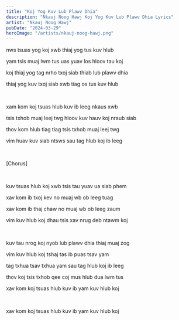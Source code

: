```yaml
---
title: "Koj Yog Kuv Lub Plawv Dhia"
description: "Nkauj Noog Hawj Koj Yog Kuv Lub Plawv Dhia Lyrics"
artist: "Nkauj Noog Hawj"
pubDate: "2024-03-29"
heroImage: "/artists/nkauj-noog-hawj.png"
---
```


nws tsuas yog koj xwb thiaj yog tus kuv hlub

yam tsis muaj lwm tus uas yuav los hloov tau koj

koj thiaj yog tag nrho txoj siab thiab lub plawv dhia

thiaj yog kuv txoj siab xwb tiag os tus kuv hlub

<br />

xam kom koj tsuas hlub kuv ib leeg nkaus xwb

tsis txhob muaj leej twg hloov kuv hauv koj nraub siab

thov kom hlub tiag tiag tsis txhob muaj leej twg

vim huav kuv siab ntsws sau tag hlub koj ib leeg

<br />

[Chorus]

<br />

kuv tsuas hlub koj xwb tsis tau yuav ua siab phem

xav kom ib txoj kev no muaj wb ob leeg tuag

xav kom ib thaj chaw no muaj wb ob leeg zaum

vim kuv hlub koj dhau tsis xav nrug deb ntawm koj

<br />

kuv tau nrog koj nyob lub plawv dhia thiaj muaj zog

vim kuv hlub koj tshaj tas ib puas tsav yam

tag txhua tsav txhua yam sau tag hlub koj ib leeg

thov koj tsis txhob qee coj mus hlub dua lwm tus

xav kom koj tsuas hlub kuv ib yam kuv hlub koj

<br />

xav kom koj tsuas hlub kuv ib yam kuv hlub koj
